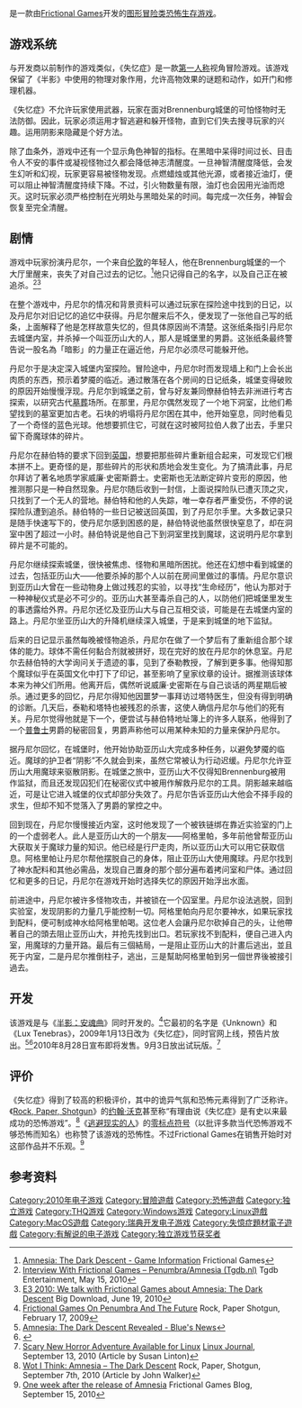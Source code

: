 {{NoteTA
| G1=Games
}}
{{Infobox VG
| title = 失憶症：黑暗後裔<br />''Amnesia: The Dark Descent''
| image = Amnesia-The-Dark-Descent-Cover-Art.png
| developer = [[Frictional_Games|Frictional Games]]
| publisher =
| designer =
| distributor =
| composer = [[Mikko_Tarmia|Mikko Tarmia]]
| engine = [[HPL_Engine#HPL_Engine_2|HPL2]]
| released = 2010年9月8日<ref>[http://www.newgamenetwork.com/news/1781/amnesia-the-dark-descent-gone-gold/ Amnesia: The Dark Descent gone gold] {{Wayback|url=http://www.newgamenetwork.com/news/1781/amnesia-the-dark-descent-gone-gold/ |date=20100902213058 }} [[New_Game_Network|New Game Network]], August 27, 2010</ref>
| genre = [[图形冒险类游戏|图形冒险类游戏]]、[[生存恐怖游戏|生存恐怖游戏]]
| modes = [[单人游戏|单人]]
| platforms = [[Linux|Linux]]、[[Mac_OS_X|Mac OS X]]、[[Microsoft_Windows|Microsoft Windows]]、[[PlayStation_4|PlayStation 4]]
}}

{{Vgname|失忆症：黑暗后裔|en=Amnesia: The Dark Descent}}是一款由[[Frictional_Games|Frictional Games]]开发的[[图形冒险类游戏|图形冒险类]][[惊悚游戏|恐怖生存游戏]]。

== 游戏系统 ==

与开发商以前制作的游戏类似，《失忆症》是一款[[第一人称|第一人称]]视角冒险游戏。该游戏保留了《半影》中使用的物理对象作用，允许高物效果的谜题和动作，如开门和修理机器。

《失忆症》不允许玩家使用武器，玩家在面对Brennenburg城堡的可怕怪物时无法防御。因此，玩家必须运用才智逃避和躲开怪物，直到它们失去搜寻玩家的兴趣。运用阴影来隐藏是个好方法。

除了血条外，游戏中还有一个显示角色神智的指标。在黑暗中呆得时间过长、目击令人不安的事件或凝视怪物过久都会降低神志清醒度。一旦神智清醒度降低，会发生幻听和幻视，玩家更容易被怪物发现。点燃蜡烛或其他光源，或者接近油灯，便可以阻止神智清醒度持续下降。不过，引火物数量有限，油灯也会因用光油而熄灭。这时玩家必须严格控制在光明处与黑暗处呆的时间。每完成一次任务，神智会恢复至完全清醒。

== 剧情 ==

游戏中玩家扮演丹尼尔，一个来自[[伦敦|伦敦]]的年轻人，他在Brennenburg城堡的一个大厅里醒来，丧失了对自己过去的记忆。<ref name="game">[http://www.amnesiagame.com/#game Amnesia: The Dark Descent - Game Information] {{Wayback|url=http://www.amnesiagame.com/#game |date=20100922045609 }} Frictional Games</ref>他只记得自己的名字，以及自己正在被追杀。<ref>[http://www.tgdb.nl/computer/specials/8614-interview-frictional-games.html Interview With Frictional Games – Penumbra/Amnesia (Tgdb.nl)] {{Wayback|url=http://www.tgdb.nl/computer/specials/8614-interview-frictional-games.html |date=20100520033709 }} Tgdb Entertainment, May 15, 2010</ref><ref>[http://news.bigdownload.com/2010/06/19/e3-2010-we-talk-with-frictional-games-about-amnesia-the-dark-d/ E3 2010: We talk with Frictional Games about Amnesia: The Dark Descent] {{Wayback|url=http://news.bigdownload.com/2010/06/19/e3-2010-we-talk-with-frictional-games-about-amnesia-the-dark-d/ |date=20100623001802 }} Big Download, June 19, 2010</ref>

在整个游戏中，丹尼尔的情况和背景资料可以通过玩家在探险途中找到的日记，以及丹尼尔对旧记忆的追忆中获得。丹尼尔醒来后不久，便发现了一张他自己写的纸条，上面解释了他是怎样故意失忆的，但具体原因尚不清楚。这张纸条指引丹尼尔去城堡内室，并杀掉一个叫亚历山大的人，那人是城堡里的男爵。这张纸条最终警告说一股名為「暗影」的力量正在逼近他，丹尼尔必须尽可能躲开他。

丹尼尔于是决定深入城堡内室探险。冒险途中，丹尼尔时而发现墙上和门上会长出肉质的东西，预示着梦魇的临近。通过散落在各个房间的日记纸条，城堡变得破败的原因开始慢慢浮现。丹尼尔到城堡之前，曾与好友兼同僚赫伯特去非洲进行考古探索，以研究古代[[墓葬|墓葬]]场所。在那里，丹尼尔偶然发现了一个地下洞室，比他们希望找到的墓室更加古老。石块的坍塌将丹尼尔困在其中，他开始窒息，同时他看见了一个奇怪的蓝色光球。他想要抓住它，可就在这时被阿拉伯人救了出去，手里只留下奇魔球体的碎片。

丹尼尔在赫伯特的要求下回到[[英国|英国]]，想要把那些碎片重新组合起来，可发现它们根本拼不上。更奇怪的是，那些碎片的形状和质地会发生变化。为了搞清此事，丹尼尔拜访了著名地质学家威廉·史密斯爵士。史密斯也无法断定碎片变形的原因，他推测那只是一种自然现象。丹尼尔随后收到一封信，上面说探险队已遭灭顶之灾，只找到了一个无人的营地。赫伯特和他的人失踪，唯一幸存者严重受伤，不停的说探险队遭到追杀。赫伯特的一些日记被送回英国，到了丹尼尔手里。大多数记录只是随手快速写下的，使丹尼尔感到困惑的是，赫伯特说他虽然很快窒息了，却在洞室中困了超过一小时。赫伯特说是他自己下到洞室里找到魔球，这说明丹尼尔拿到碎片是不可能的。

丹尼尔继续探索城堡，很快被焦虑、怪物和黑暗所困扰。他还在幻想中看到城堡的过去，包括亚历山大——他要杀掉的那个人以前在房间里做过的事情。丹尼尔意识到亚历山大曾在一些动物身上做过残忍的实验，以寻找“生命经历”，他认为那对于一种神秘仪式是必不可少的。亚历山大甚至毒杀自己的人，以防他们把城堡里发生的事透露给外界。丹尼尔还忆及亚历山大与自己互相交谈，可能是在去城堡内室的路上。丹尼尔坐亚历山大的升降机继续深入城堡，于是来到城堡的地下监狱。

后来的日记显示虽然每晚被怪物追杀，丹尼尔在做了一个梦后有了重新组合那个球体的能力。球体不需任何黏合剂就被拼好，现在完好的放在丹尼尔的休息室。丹尼尔去赫伯特的大学询问关于遗迹的事，见到了泰勒教授，了解到更多事。他得知那个魔球似乎在英国文化中打下了印记，甚至影响了皇家纹章的设计。据推测该球体本来为神父们所用。他离开后，偶然听说威廉·史密斯在与自己谈话的两星期后被杀。通过更多的回忆，丹尼尔得知他因噩梦一事拜访过塔特医生，但没有得到明确的诊断。几天后，泰勒和塔特也被残忍的杀害，这使人确信丹尼尔与他们的死有关。丹尼尔觉得他就是下一个，便尝试与赫伯特地址簿上的许多人联系，他得到了一个[[普鲁士|普鲁士]]男爵的秘密回复，男爵声称他可以用某种未知的力量来保护丹尼尔。

据丹尼尔回忆，在城堡时，他开始协助亚历山大完成多种任务，以避免梦魇的临近。魔球的护卫者“阴影”不久就会到来，虽然它常被认为行动迟缓。丹尼尔允许亚历山大用魔球来驱散阴影。在城堡之旅中，亚历山大不仅得知Brennenburg被用作监狱，而且还发现囚犯们在秘密仪式中被用作解救丹尼尔的工具。阴影越来越临近，可是让它进入城堡的仪式却部分失效了。丹尼尔告诉亚历山大他会不择手段的求生，但却不知不觉落入了男爵的掌控之中。

回到现在，丹尼尔慢慢接近内室，这时他发现了一个被铁链绑在靠近实验室的门上的一个虚弱老人。此人是亚历山大的一个朋友——阿格里帕，多年前他曾帮亚历山大获取关于魔球力量的知识。他已经是行尸走肉，所以亚历山大可以用它获取信息。阿格里帕让丹尼尔帮他摆脱自己的身体，阻止亚历山大使用魔球。丹尼尔找到了神水配料和其他必需品，发现自己置身的那个部分遍布着拷问室和尸体。通过回忆和更多的日记，丹尼尔在游戏开始时选择失忆的原因开始浮出水面。

前进途中，丹尼尔被许多怪物攻击，并被锁在一个囚室里。丹尼尔设法逃脱，回到实验室，发现阴影的力量几乎能控制一切。阿格里帕向丹尼尔要神水，如果玩家找到配料，便可制成神水给阿格里帕喝。这位老人会讓丹尼尔砍掉自己的头，让他帶著自己的頭去阻止亚历山大，并抢先找到出口。若玩家找不到配料，便自己进入内室，用魔球的力量开路。最后有三個結局，一是阻止亚历山大的計畫后逃出，並且死于内室，二是丹尼尔推倒柱子，逃出，三是幫助阿格里帕到另一個世界後被接引過去。

== 开发 ==

该游戏是与《[[半影：安魂曲|半影：安魂曲]]》同时开发的。<ref>[http://www.rockpapershotgun.com/2009/02/17/interview-frictional-games-on-penumbra-and-the-future/ Frictional Games On Penumbra And The Future] {{Wayback|url=http://www.rockpapershotgun.com/2009/02/17/interview-frictional-games-on-penumbra-and-the-future/ |date=20101111225727 }} Rock, Paper Shotgun, February 17, 2009</ref>它最初的名字是《Unknown》和《Lux Tenebras》，2009年1月13日改为《失忆症》，同时官网上线，预告片放出。<ref>[http://www.bluesnews.com/cgi-bin/board.pl?action=viewstory&threadid=104320 Amnesia: The Dark Descent Revealed - Blue's News]</ref><ref>{{Cite web |url=http://www.gamershell.com/news_87098.html |title=Amnesia: The Dark Descent Trailer - GamersHell |access-date=2010-10-12 |archive-url=https://www.webcitation.org/675sr84Px?url=http://www.gamershell.com/news_87098.html |archive-date=2012-04-21 |dead-url=yes }}</ref>2010年8月28日宣布即将发售。9月3日放出试玩版。<ref>[http://www.linuxjournal.com/content/scary-new-horror-adventure-available-linux Scary New Horror Adventure Available for Linux] {{Wayback|url=http://www.linuxjournal.com/content/scary-new-horror-adventure-available-linux |date=20100917125726 }} [[Linux_Journal|Linux Journal]], September 13, 2010 (Article by Susan Linton)</ref>

== 评价 ==

{{VG Reviews
<!-- Aggregators -->
| GR = 89% (12 reviews) <ref>{{Cite web | url = http://www.gamerankings.com/pc/978772-amnesia-the-dark-descent/index.html | publisher = [[Game_Rankings|Game Rankings]] | title = Amnesia: The Dark Descent Reviews | accessdate = 2010-09-28 | archive-date = 2012-04-21 | archive-url = https://www.webcitation.org/675t4sMuU?url=http://www.gamerankings.com/pc/978772-amnesia-the-dark-descent/index.html | dead-url = no }}</ref>
| MC = 85/100 (23 reviews) <ref>{{Cite web | url = http://www.metacritic.com/game/pc/amnesia-the-dark-descent | publisher = [[Metacritic|Metacritic]] | title = Amnesia: The Dark Descent Reviews | accessdate = 2010-09-28 | archive-date = 2010-08-30 | archive-url = https://web.archive.org/web/20100830080811/http://www.metacritic.com/game/pc/amnesia-the-dark-descent | dead-url = no }}</ref>
<!-- Reviewers -->
| PCGUK = 88% <ref name="PC Gamer review">{{Cite web | url = http://www.pcgamer.com/2010/09/06/amnesia-the-dark-descent-review/ | publisher = [[PC_Gamer|PC Gamer Magazine]] | title = Amnesia: The Dark Descent review | last = Bickham | first = Al | date = 2010-09-06 | accessdate = 2010-09-08 | archive-date = 2010-09-08 | archive-url = https://web.archive.org/web/20100908011422/http://www.pcgamer.com/2010/09/06/amnesia-the-dark-descent-review/ | dead-url = no }}</ref>
| IGN = 8.5/10<ref name="IGn review">{{Cite web | url = http://pc.ign.com/articles/111/1118326p1.html | publisher = IGN | title = Amnesia: The Dark Descent Review | last = Onyett | first = Charles | date = 2010-09-03 | accessdate = 2010-09-07 | archive-date = 2010-09-06 | archive-url = https://web.archive.org/web/20100906234924/http://pc.ign.com/articles/111/1118326p1.html | dead-url = yes }}</ref>
| EuroG = 8/10<ref name="Eurogamer review">{{Cite web | url = http://www.eurogamer.net/articles/2010-09-07-amnesia-the-dark-descent-review | publisher = [[Eurogamer|Eurogamer]] | title = Amnesia: The Dark Descent PC Review | last = Smith | first = Quintin | date = 2010-09-07 | accessdate = 2010-09-07 | archive-date = 2010-09-09 | archive-url = https://web.archive.org/web/20100909111528/http://www.eurogamer.net/articles/2010-09-07-amnesia-the-dark-descent-review | dead-url = no }}</ref>
| AdvGamers = {{Rating|4.5|5}} <ref name="Adventure Gamers Review">{{Cite web | url = http://www.adventuregamers.com/article/id,1206 | publisher = [[Adventure_Gamers|Adventure Gamers]] | title = review: Amnesia: The Dark Descent | last = Berens | first = Nathaniel | date = 2010-09-08 | accessdate = 2010-09-09 | archive-date = 2010-09-11 | archive-url = https://web.archive.org/web/20100911075925/http://www.adventuregamers.com/article/id%2C1206 | dead-url = yes }}</ref>
| GI = 9.25/10 <ref name="Game Informer Review">{{Cite web | url = http://gameinformer.com/games/amnesia_the_dark_descent/b/pc/archive/2010/09/08/horror-done-right.aspx | publisher = [[Game_Informer|Game Informer]] | title = Horror Done Right | last = Biessener | first = Adam | date = 2010-09-08 | accessdate = 2010-09-09 | archive-date = 2010-09-11 | archive-url = https://web.archive.org/web/20100911223140/http://gameinformer.com/games/amnesia_the_dark_descent/b/pc/archive/2010/09/08/horror-done-right.aspx | dead-url = yes }}</ref>
}}
《失忆症》得到了较高的积极评价，其中的诡异气氛和恐怖元素得到了广泛称许。《[[Rock,_Paper,_Shotgun|Rock, Paper, Shotgun]]》的[[约翰·沃克_(记者)|约翰·沃克]]甚至称“有理由说《失忆症》是有史以来最成功的恐怖游戏”。<ref>[http://www.rockpapershotgun.com/2010/09/07/wot-i-think-amnesia-the-dark-descent/ Wot I Think: Amnesia – The Dark Descent] {{Wayback|url=http://www.rockpapershotgun.com/2010/09/07/wot-i-think-amnesia-the-dark-descent/ |date=20101010133634 }} Rock, Paper, Shotgun, September 7th, 2010 (Article by John Walker)</ref>《[[逃避现实的人|逃避现实的人]]》的[[零标点符号|零标点符号]]（以批评多款当代恐怖游戏不够恐怖而知名）也称赞了该游戏的恐怖性。不过Frictional Games在销售开始时对这部作品并不乐观。<ref>[http://frictionalgames.blogspot.com/2010/09/one-week-after-release-of-amnesia.html One week after the release of Amnesia] {{Wayback|url=http://frictionalgames.blogspot.com/2010/09/one-week-after-release-of-amnesia.html |date=20100918222630 }} Frictional Games Blog, September 15, 2010</ref>

== 参考资料 ==
{{reflist|30em}}

{{DEFAULTSORT:Amnesia, The Dark Descent}}
[[Category:2010年电子游戏|Category:2010年电子游戏]]
[[Category:冒險遊戲|Category:冒險遊戲]]
[[Category:恐怖遊戲|Category:恐怖遊戲]]
[[Category:独立游戏|Category:独立游戏]]
[[Category:THQ游戏|Category:THQ游戏]]
[[Category:Windows游戏|Category:Windows游戏]]
[[Category:Linux遊戲|Category:Linux遊戲]]
[[Category:MacOS遊戲|Category:MacOS遊戲]]
[[Category:瑞典开发电子游戏|Category:瑞典开发电子游戏]]
[[Category:失憶症題材電子遊戲|Category:失憶症題材電子遊戲]]
[[Category:有解说的电子游戏|Category:有解说的电子游戏]]
[[Category:独立游戏节获奖者|Category:独立游戏节获奖者]]